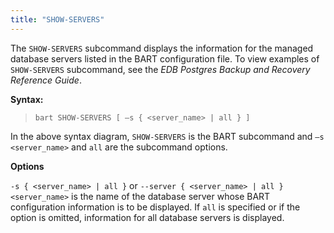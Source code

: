 ```yaml
---
title: "SHOW-SERVERS"
---
```


<div id="show_servers" class="registered_link"></div>

The `SHOW-SERVERS` subcommand displays the information for the managed database servers listed in the BART configuration file. To view examples of `SHOW-SERVERS` subcommand, see the *EDB Postgres Backup and Recovery Reference Guide*.

**Syntax:**

> `bart SHOW-SERVERS [ –s { <server_name> | all } ]`

In the above syntax diagram, `SHOW-SERVERS` is the BART subcommand and `–s <server_name>` and `all` are the subcommand options.

**Options**

`-s { <server_name> | all }` or `--server { <server_name> | all }` `<server_name>` is the name of the database server whose BART configuration information is to be displayed. If `all` is specified or if the option is omitted, information for all database servers is displayed.
